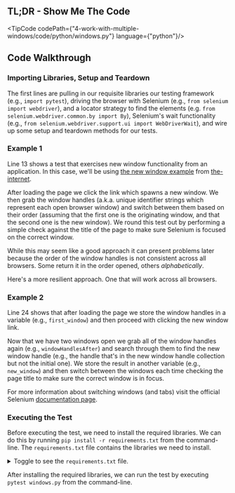 
## TL;DR - Show Me The Code

<TipCode codePath={"4-work-with-multiple-windows/code/python/windows.py"} language={"python"}/>

## Code Walkthrough

### Importing Libraries, Setup and Teardown

The first lines are pulling in our requisite libraries our testing framework (e.g., `import pytest`),
driving the browser with Selenium (e.g., `from selenium import webdriver`), and a locator strategy to
find the elements (e.g. `from selenium.webdriver.common.by import By`), Selenium's wait functionality
(e.g., `from selenium.webdriver.support.ui import WebDriverWait`), and wire up some setup and
teardown methods for our tests.

### Example 1

Line 13 shows a test that exercises new window functionality from an application. In this case, we'll be using
[the new window example](https://the-internet.herokuapp.com/windows) from [the-internet](https://github.com/saucelabs/the-internet).

After loading the page we click the link which spawns a new window. We then grab the window handles (a.k.a. unique
identifier strings which represent each open browser window) and switch between them based on their order (assuming
that the first one is the originating window, and that the second one is the new window). We round this test out by
performing a simple check against the title of the page to make sure Selenium is focused on the correct window.

While this may seem like a good approach it can present problems later because the order of the window handles is not
consistent across all browsers. Some return it in the order opened, others _alphabetically_.

Here's a more resilient approach. One that will work across all browsers.

### Example 2

Line 24 shows that after loading the page we store the window handles in a variable (e.g., `first_window`)
and then proceed with clicking the new window link.

Now that we have two windows open we grab all of the window handles again (e.g., `windowHandlesAfter`) and search
through them to find the new window handle (e.g., the handle that's in the new window handle collection but not the
initial one). We store the result in another variable (e.g., `new_window`) and then switch between the windows each
time checking the page title to make sure the correct window is in focus.

For more information about switching windows (and tabs) visit the official Selenium
[documentation page](https://www.selenium.dev/documentation/webdriver/interactions/windows/).

### Executing the Test

Before executing the test, we need to install the required libraries. We can do this by running
`pip install -r requirements.txt` from the command-line. The `requirements.txt` file contains the libraries we
need to install.

<details>
    <summary>Toggle to see the <code>requirements.txt</code> file.</summary>
    <div>
        <TipCode codePath={"4-work-with-multiple-windows/code/python/requirements.txt"} language={"txt"}/>
    </div>
</details>

After installing the required libraries, we can run the test by executing `pytest windows.py` from the command-line.